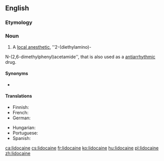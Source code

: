 {{also|lidocaïne}}
==English==

===Etymology===
{{confix|lido|caine|lang=en}}

===Noun===
{{wikipedia}}
{{en-noun|~}}

# {{lb|en|medicine}} A [[local anesthetic]], ''2-(diethylamino)-
N-(2,6-dimethylphenyl)acetamide'', that is also used as a [[antiarrhythmic]] drug.

====Synonyms====
* {{l|en|lignocaine}}

====Translations====
{{trans-top|local anesthetic}}
* Finnish: {{t|fi|lidokaiini}}
* French: {{t+|fr|lidocaïne|f}}
* German: {{t+|de|Lidocain|n}}
{{trans-mid}}
* Hungarian: {{t|hu|lidokain}}
* Portuguese: {{t|pt|lidocaína|f}}
* Spanish: {{t|es|lidocaína|f}}
{{trans-bottom}}

[[ca:lidocaine]]
[[cs:lidocaine]]
[[fr:lidocaine]]
[[ko:lidocaine]]
[[hu:lidocaine]]
[[pl:lidocaine]]
[[zh:lidocaine]]